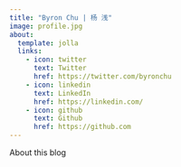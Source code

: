 ```yaml
---
title: "Byron Chu | 杨 浅"
image: profile.jpg
about:
  template: jolla
  links:
    - icon: twitter
      text: Twitter
      href: https://twitter.com/byronchu
    - icon: linkedin
      text: LinkedIn
      href: https://linkedin.com/
    - icon: github
      text: Github
      href: https://github.com
---
```


About this blog
